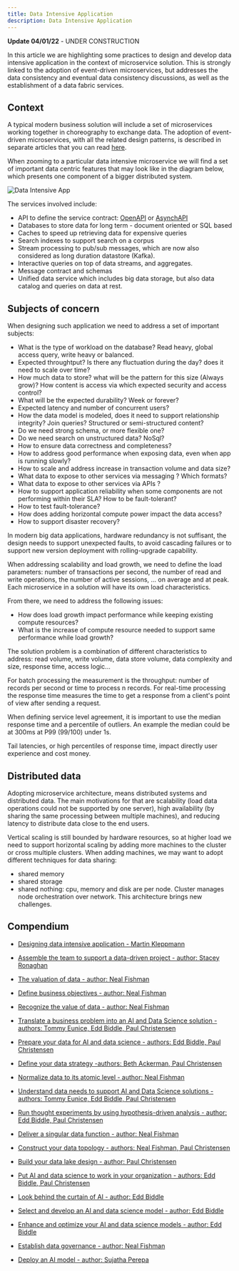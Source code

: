 ```yaml
---
title: Data Intensive Application
description: Data Intensive Application
---
```


<InlineNotification kind="warning"><strong>Update 04/01/22</strong> - UNDER CONSTRUCTION</InlineNotification>

In this article we are highlighting some practices to design and develop data intensive application in the context of microservice solution. This is strongly linked to the adoption of event-driven microservices, but addresses the data consistency and eventual data consistency discussions, as well as the establishment of a data fabric services.

## Context

A typical modern business solution will include a set of microservices working together in choreography to exchange data. The adoption of event-driven microservices, with all the related design patterns, is described in separate articles that you can read [here](/patterns/intro). 

When zooming to a particular data intensive microservice we will find a set of important data centric features that may look like in the diagram below, which presents one component of a bigger distributed system.

![Data Intensive App](./images/data-intensive-app.png)

The services involved include:

* API to define the service contract: [OpenAPI](https://www.openapis.org/) or [AsynchAPI](https://www.asyncapi.com/)
* Databases to store data for long term - document oriented or SQL based
* Caches to speed up retrieving data for expensive queries
* Search indexes to support search on a corpus
* Stream processing to pub/sub messages, which are now also considered as long duration datastore (Kafka).
* Interactive queries on top of data streams, and aggregates.
* Message contract and schemas
* Unified data service which includes big data storage, but also data catalog and queries on data at rest.

## Subjects of concern

When designing such application we need to address a set of important subjects:

* What is the type of workload on the database? Read heavy, global access query, write heavy or balanced. 
* Expected throughtput? Is there any fluctuation during the day? does it need to scale over time?
* How much data to store? what will be the pattern for this size (Always grow)? How content is access via which expected security and access control?
* What will be the expected durability? Week or forever?
* Expected latency and number of concurrent users?
* How the data model is modeled, does it need to support relationship integrity? Join queries? Structured or semi-structured content?
* Do we need strong schema, or more flexible one?
* Do we need search on unstructured data? NoSql?
* How to ensure data correctness and completeness?
* How to address good performance when exposing data, even when app is running slowly?
* How to scale and address increase in transaction volume and data size?
* What data to expose to other services via messaging ? Which formats?
* What data to expose to other services via APIs ?
* How to support application reliability when some components are not performing within their SLA? How to be fault-tolerant?
* How to test fault-tolerance?
* How does adding horizontal compute power impact the data access?
* How to support disaster recovery?

In modern big data applications, hardware redundancy is not suffisant, the design needs to support unexpected faults, to avoid cascading failures or to support new version deployment with rolling-upgrade capability. 

When addressing scalability and load growth, we need to define the load parameters: 
number of transactions per second, the number of read and write operations, 
the number of active sessions, ... on average and at peak. Each microservice in a 
solution will have its own load characteristics. 

From there, we need to address the following issues:

* How does load growth impact performance while keeping existing compute resources?
* What is the increase of compute resource needed to support same performance while load growth?

The solution problem is a combination of different characteristics to address: read volume, write volume, data store volume, data complexity and size, response time, access logic...

For batch processing the measurement is the throughput: number of records per second or time to process n records. 
For real-time processing the response time measures the time to get a response from a client's point of view after sending a request.

When defining service level agreement, it is important to use the median response time and a percentile of outliers. 
An example the median could be at 300ms at P99 (99/100) under 1s.

Tail latencies, or high percentiles of response time, impact directly user experience and cost money.

## Distributed data

Adopting microservice architecture, means distributed systems and distributed data. The main motivations for that are scalability (load data operations could not be supported by one server), high availability (by sharing the same processing between multiple machines), and reducing latency to distribute data close to the end users.

Vertical scaling is still bounded by hardware resources, so at higher load we need to support horizontal scaling by adding more machines to the cluster or cross multiple clusters.  When adding machines, we may want to adopt different techniques for data sharing: 

* shared memory
* shared storage
* shared nothing: cpu, memory and disk are per node. Cluster manages node orchestration over network. This architecture brings new challenges. 


## Compendium

* [Designing data intensive application - Martin Kleppmann](https://www.amazon.com/Designing-Data-Intensive-Applications-Reliable-Maintainable/dp/1449373321/ref=sr_1_3?crid=F3G6F7KYQZMH&keywords=designing+data+intensive+applications&qid=1572566804&sprefix=designing+data+%2Caps%2C204&sr=8-3)
* [Assemble the team to support a data-driven project - author: Stacey Ronaghan](https://www.ibm.com/cloud/garage/practices/culture/assemble-team-for-data-driven-project)
* [The valuation of data - author: Neal Fishman](https://www.ibm.com/cloud/garage/practices/culture/valuation-of-data/)
* [Define business objectives - author: Neal Fishman](https://www.ibm.com/cloud/garage/practices/discover/build-a-business-objective)
* [Recognize the value of data - author: Neal Fishman](https://www.ibm.com/cloud/garage/practices/discover/recognize-value-of-data)
* [Translate a business problem into an AI and Data Science solution - authors: Tommy Eunice, Edd Biddle, Paul Christensen](https://cloudcontent.mybluemix.net/cloud/garage/practices/discover/business-problem-to-ai-data-science-solution)
* [Prepare your data for AI and data science - authors: Edd Biddle, Paul Christensen](https://www.ibm.com/cloud/garage/practices/code/data-preparation-ai-data-science/)

* [Define your data strategy -authors: Beth Ackerman, Paul Christensen](https://www.ibm.com/cloud/garage/practices/think/define-data-strategy/)
* [Normalize data to its atomic level - author: Neal Fishman](https://www.ibm.com/cloud/garage/practices/think/normalize-data/)
* [Understand data needs to support AI and Data Science solutions - authors: Tommy Eunice, Edd Biddle, Paul Christensen](https://www.ibm.com/cloud/garage/practices/think/data-needs-for-ai-data-science/)
* [Run thought experiments by using hypothesis-driven analysis - author: Edd Biddle, Paul Christensen](https://www.ibm.com/cloud/garage/practices/think/thought-experiments-and-hypothesis-driven-analysis/)
* [Deliver a singular data function - author: Neal Fishman](https://www.ibm.com/cloud/garage/practices/code/deliver-singular-data-function/)
* [Construct your data topology - authors: Neal Fishman, Paul Christensen](https://www.ibm.com/cloud/garage/practices/code/construct-data-topology/)
* [Build your data lake design - author: Paul Christensen](https://www.ibm.com/cloud/garage/practices/code/build-data-lake-design/)
* [Put AI and data science to work in your organization - authors: Edd Biddle, Paul Christensen](https://www.ibm.com/cloud/garage/practices/reason/put-ai-data-science-to-work)
* [Look behind the curtain of AI - author: Edd Biddle](https://www.ibm.com/cloud/garage/practices/reason/dispel-magic-of-ai)
* [Select and develop an AI and data science model - author: Edd Biddle](
https://www.ibm.com/cloud/garage/practices/reason/model-selection-development-ai-data-science)
* [Enhance and optimize your AI and data science models - author: Edd Biddle](https://www.ibm.com/cloud/garage/practices/reason/optimize-train-ai-model)
* [Establish data governance - author: Neal Fishman](https://www.ibm.com/cloud/garage/practices/manage/establish-data-governance)
* [Deploy an AI model - author: Sujatha Perepa](https://www.ibm.com/cloud/garage/practices/run/deploy-ai-model/) 

